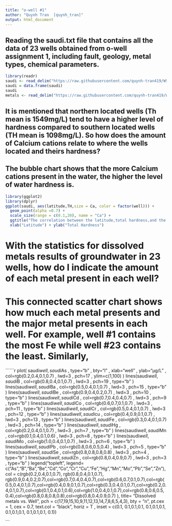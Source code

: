 ```yaml
---
title: "o-well #1"
author: "Quynh Tran  [quynh_tran]"
output: html_document
---
```


## Reading the saudi.txt file that contains all the data of 23 wells obtained from o-well assignment 1, including fault, geology, metal types, chemical parameters.
```r
library(readr)
saudi <- read_delim("https://raw.githubusercontent.com/quynh-tran419/WSU_STAT419/master/workspace/o-well/dataset/saudi.txt", "|", escape_double = FALSE )
saudi = data.frame(saudi)
saudi
metals <- read_delim("https://raw.githubusercontent.com/quynh-tran419/WSU_STAT419/master/workspace/o-well/dataset/metals.txt", "|", escape_double = FALSE )

```


## It is mentioned that northern located wells (Th mean is 1549mg/L) tend to have a higher level of hardness compared to southern located wells (TH mean is 1098mg/L). So how does the amount of Calcium cations relate to where the wells located and theirs hardness?
## The bubble chart shows that the more Calcium cations present in the water, the higher the level of water hardness is.


```r

library(ggplot2)
library(dplyr)
ggplot(saudi, aes(latitude,TH,size = Ca, color = factor(well))) +
  geom_point(alpha =0.7) +
  scale_size(range = c(0.1,20), name = "Ca") +
  ggtitle("The correlation between the latitude,total hardness,and the amount of dissolved Ca of each well") +
  xlab("Latitude") + ylab("Total Hardness") 

```

# With the statistics for dissolved metals results of groundwater in 23 wells, how do I indicate the amount of each metal present in each well? 
# This connected scatter chart shows how much each metal presents and the major metal presents in each well. For example, well #1 contains the most Fe while well #23 contains the least. Similarly, 

``````r

plot( saudi$well, saudi$As , type="b" , bty="l" , xlab="well" , ylab="μg/L" , col=rgb(0.2,0.4,0.1,0.7) , lwd=3 , pch=17 , ylim=c(1,100) )
lines(saudi$well,saudi$B , col=rgb(0.8,0.4,0.1,0.7) , lwd=3 , pch=19 , type="b" )
lines(saudi$well,saudi$Ba , col=rgb(0.5,0.4,0.1,0.7) , lwd=3 , pch=15 , type="b" )
lines(saudi$well,saudi$Be , col=rgb(0.9,0.4,0.2,0.7) , lwd=3 , pch=10 , type="b" )
lines(saudi$well,saudi$Cd , col=rgb(0.7,0.4,0.4,0.7) , lwd=3 , pch=9 , type="b" )
lines(saudi$well,saudi$Co , col=rgb(0.6,0.7,0.1,0.7) , lwd=3 , pch=11 , type="b" )
lines(saudi$well,saudi$Cr , col=rgb(0.5,0.4,0.1,0.7) , lwd=3 , pch=12 , type="b" )
lines(saudi$well,saudi$cu , col=rgb(0.4,0.9,0.1,0.7) , lwd=3 , pch=13 , type="b" )
lines(saudi$well,saudi$Fe , col=rgb(0.3,0.4,0.1,0.7) , lwd=3 , pch=14 , type="b" )
lines(saudi$well,saudi$Hg , col=rgb(0.2,0.4,0.1,0.7) , lwd=3 , pch=7 , type="b" )
lines(saudi$well,saudi$Mn , col=rgb(0.1,0.4,0.1,0.6) , lwd=3 , pch=8 , type="b" )
lines(saudi$well,saudi$Mo , col=rgb(1.0,0.4,0.1,0.7) , lwd=3 , pch=6 , type="b" )
lines(saudi$well,saudi$Pb , col=rgb(0.8,0.6,0.5,0.4) , lwd=3 , pch=5 , type="b" )
lines(saudi$well,saudi$Se , col=rgb(0.8,0.8,0.8,0.8) , lwd=3 , pch=4 , type="b" )
lines(saudi$well,saudi$Zn , col=rgb(0.8,0.4,0.9,0.7) , lwd=3 , pch=3 , type="b" )
legend("topleft",
legend= c("As","B","Ba","Be","Cd","Co","Cr","Cu","Fe","Hg","Mn","Mo","Pb","Se","Zn"),
col = c(rgb(0.2,0.4,0.1,0.7), 
  rgb(0.8,0.4,0.1,0.7), rgb(0.9,0.4,0.2,0.7),col=rgb(0.7,0.4,0.4,0.7),col=rgb(0.6,0.7,0.1,0.7),col=rgb(0.5,0.4,0.1,0.7),col=rgb(0.4,0.9,0.1,0.7),col=rgb(0.3,0.4,0.1,0.7),col=rgb(0.2,0.4,0.1,0.7),col=rgb(0.1,0.4,0.1,0.6),col=rgb(1.0,0.4,0.1,0.7),col=rgb(0.8,0.6,0.5,0.4),col=rgb(0.8,0.8,0.8,0.8),col=rgb(0.8,0.4,0.9,0.7)
  ), title= "Dissolved metals vs. Well",
  pch = c(17,19,15,10,9,11,12,13,14,7,8,6,5,4,3), 
  bty = "n", 
  pt.cex = 1, 
  cex = 0.7, 
  text.col = "black", 
  horiz = T , 
  inset = c(0.1, 0.1,0.1,0.1, 0.1,0.1,0.1, 0.1,0.1,0.1, 0.1,0.1,0.1, 0.1))


```


